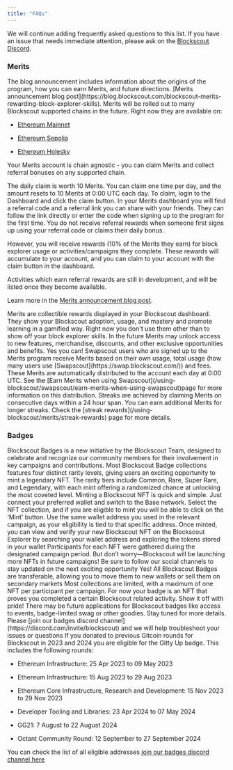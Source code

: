```yaml
---
title: "FAQs"
---
```


We will continue adding frequently asked questions to this list. If you have an issue that needs immediate attention, please ask on the [Blockscout Discord](https://discord.gg/blockscout).

### Merits

<AccordionGroup>
<Accordion title="Where can I learn more about the Merits program?">
The blog announcement includes information about the origins of the program, how you can earn Merits, and future directions. [Merits announcement blog post](https://blog.blockscout.com/blockscout-merits-rewarding-block-explorer-skills).

</Accordion>

<Accordion title="What chains are Merits available on?">
Merits will be rolled out to many Blockscout supported chains in the future. Right now they are available on:

* [Ethereum Mainnet](https://eth.blockscout.com/)

* [Ethereum Sepolia](https://eth-sepolia.blockscout.com/)

* [Ethereum Holesky](https://eth-holesky.blockscout.com/)

Your Merits account is chain agnostic - you can claim Merits and collect referral bonuses on any supported chain.

</Accordion>

<Accordion title="How does the daily claim work?">
The daily claim is worth 10 Merits. You can claim one time per day, and the amount resets to 10 Merits at 0:00 UTC each day. To claim, login to the Dashboard and click the claim button.

</Accordion>

<Accordion title="How do I refer someone to the program?">
In your Merits dashboard you will find a referral code and a referral link you can share with your friends. They can follow the link directly or enter the code when signing up to the program for the first time.

</Accordion>

<Accordion title="How do I receive referral rewards?">
You do not receive referral rewards when someone first signs up using your referral code or claims their daily bonus.

However, you will receive rewards (10% of the Merits they earn) for block explorer usage or activities/campaigns they complete. These rewards will accumulate to your account, and you can claim to your account with the claim button in the dashboard.

Activities which earn referral rewards are still in development, and will be listed once they become available.

Learn more in the [Merits announcement blog post](https://blog.blockscout.com/blockscout-merits-rewarding-block-explorer-skills).

</Accordion>

<Accordion title="Where can I use my Merits?">
Merits are collectible rewards displayed in your Blockscout dashboard. They show your Blockscout adoption, usage, and mastery and promote learning in a gamified way. Right now you don't use them other than to show off your block explorer skills. In the future Merits may unlock access to new features, merchandise, discounts, and other exclusive opportunities and benefits.

</Accordion>

<Accordion title="Can I earn Merits using Swapscout">
Yes you can! Swapscout users who are signed up to the Merits program receive Merits based on their own usage, total usage (how many users use [Swapscout](https://swap.blockscout.com/)) and fees. These Merits are automatically distributed to the account each day at 0:00 UTC. See the [Earn Merits when using Swapscout](/using-blockscout/swapscout/earn-merits-when-using-swapscout)page for more information on this distribution.

</Accordion>

<Accordion title="How do streaks work?">
Streaks are achieved by claiming Merits on consecutive days within a 24 hour span. You can earn additional Merits for longer streaks. Check the [streak rewards](/using-blockscout/merits/streak-rewards) page for more details.

</Accordion>
</AccordionGroup>

### Badges

<AccordionGroup>
<Accordion title="What are Badges?">
Blockscout Badges is a new initiative by the Blockscout Team, designed to celebrate and recognize our community members for their involvement in key campaigns and contributions.

</Accordion>

<Accordion title="Are there different traits in each collection?">
Most Blockscout Badge collections features four distinct rarity levels, giving users an exciting opportunity to mint a legendary NFT. The rarity tiers include Common, Rare, Super Rare, and Legendary, with each mint offering a randomized chance at unlocking the most coveted level.

</Accordion>

<Accordion title="How does the minting process work?">
Minting a Blockscout NFT is quick and simple. Just connect your preferred wallet and switch to the Base network. Select the NFT collection, and if you are eligible to mint you will be able to click on the ‘Mint’ button. Use the same wallet address you used in the relevant campaign, as your eligibility is tied to that specific address. Once minted, you can view and verify your new Blockscout NFT on the Blockscout Explorer by searching your wallet address and exploring the tokens stored in your wallet

</Accordion>

<Accordion title="Why am I ineligible?">
Participants for each NFT were gathered during the designated campaign period. But don’t worry—Blockscout will be launching more NFTs in future campaigns! Be sure to follow our social channels to stay updated on the next exciting opportunity

</Accordion>

<Accordion title="Can I transfer or sell badges?">
Yes! All Blockscout Badges are transferable, allowing you to move them to new wallets or sell them on secondary markets

</Accordion>

<Accordion title="Are collections limited in quantity?">
Most collections are limited, with a maximum of one NFT per participant per campaign.

</Accordion>

<Accordion title="What else can I do with a badge?">
For now your badge is an NFT that proves you completed a certain Blockscout related activity. Show it off with pride! There may be future applications for Blockscout badges like access to events, badge-limited swag or other goodies. Stay tuned for more details.

</Accordion>

<Accordion title="What if I am having problems or issues?">
Please [join our badges discord channel](https://discord.com/invite/blockscout) and we will help troubleshoot your issues or questions

</Accordion>

<Accordion title="What Gitcoin rounds are eligible for the initial Gitty up badge?">
If you donated to previous Gitcoin rounds for Blockscout in 2023 and 2024 you are eligible for the Gitty Up badge. This includes the following rounds:

* Ethereum Infrastructure: 25 Apr 2023 to 09 May 2023

* Ethereum Infrastructure: 15 Aug 2023 to 29 Aug 2023

* Ethereum Core Infrastructure, Research and Development: 15 Nov 2023 to 29 Nov 2023

* Developer Tooling and Libraries: 23 Apr 2024 to 07 May 2024

* GG21: 7 August to 22 August 2024

* Octant Community Round: 12 September to 27 September 2024

You can check the list of all eligible addresses [join our badges discord channel here](https://discord.com/invite/blockscout)

</Accordion>
</AccordionGroup>

